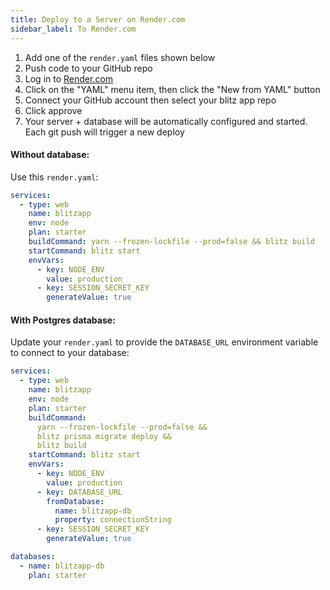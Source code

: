 ```yaml
---
title: Deploy to a Server on Render.com
sidebar_label: To Render.com
---
```


1. Add one of the `render.yaml` files shown below
2. Push code to your GitHub repo
3. Log in to [Render.com](https://render.com)
4. Click on the "YAML" menu item, then click the "New from YAML" button
5. Connect your GitHub account then select your blitz app repo
6. Click approve
7. Your server + database will be automatically configured and started.
   Each git push will trigger a new deploy

#### Without database:

Use this `render.yaml`:

```yaml
services:
  - type: web
    name: blitzapp
    env: node
    plan: starter
    buildCommand: yarn --frozen-lockfile --prod=false && blitz build
    startCommand: blitz start
    envVars:
      - key: NODE_ENV
        value: production
      - key: SESSION_SECRET_KEY
        generateValue: true
```

#### With Postgres database:

Update your `render.yaml` to provide the `DATABASE_URL` environment
variable to connect to your database:

<!-- prettier-ignore-start -->
```yaml
services:
  - type: web
    name: blitzapp
    env: node
    plan: starter
    buildCommand:
      yarn --frozen-lockfile --prod=false &&
      blitz prisma migrate deploy &&
      blitz build
    startCommand: blitz start
    envVars:
      - key: NODE_ENV
        value: production
      - key: DATABASE_URL
        fromDatabase:
          name: blitzapp-db
          property: connectionString
      - key: SESSION_SECRET_KEY
        generateValue: true

databases:
  - name: blitzapp-db
    plan: starter
```
<!-- prettier-ignore-end -->

